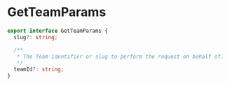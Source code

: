# GetTeamParams

```typescript
export interface GetTeamParams {
  slug?: string;

  /**
   * The Team identifier or slug to perform the request on behalf of.
   */
  teamId?: string;
}
```

